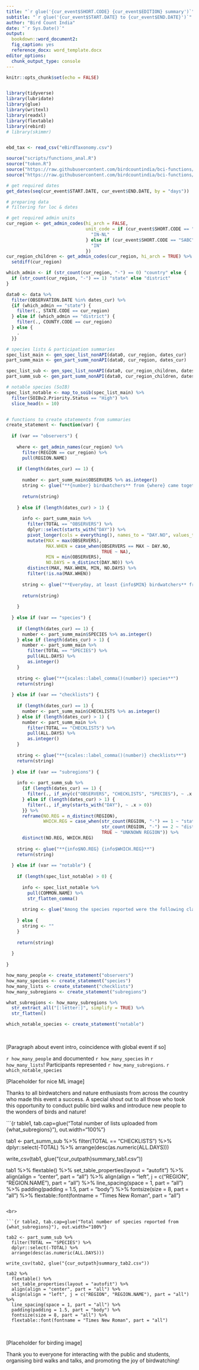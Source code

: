 ```yaml
---
title: "`r glue('{cur_event$SHORT.CODE} {cur_event$EDITION} summary')`"
subtitle: "`r glue('{cur_event$START.DATE} to {cur_event$END.DATE}')`"
author: "Bird Count India"
date: "`r Sys.Date()`"
output: 
  bookdown::word_document2:
  fig_caption: yes
  reference_docx: word_template.docx
editor_options: 
  chunk_output_type: console
---
```

  
```r

knitr::opts_chunk$set(echo = FALSE)


library(tidyverse)
library(lubridate)
library(glue)
library(writexl)
library(readxl)
library(flextable)
library(rebird)
# library(skimmr)


ebd_tax <- read_csv("eBirdTaxonomy.csv")

source("scripts/functions_anal.R")
source("token.R")
source("https://raw.githubusercontent.com/birdcountindia/bci-functions/main/01_functions/summaries.R")
source("https://raw.githubusercontent.com/birdcountindia/bci-functions/main/01_functions/mapping.R")

# get required dates
get_dates(seq(cur_event$START.DATE, cur_event$END.DATE, by = "days"))

```

```r

# preparing data 
# filtering for loc & dates

# get required admin units
cur_region <- get_admin_codes(hi_arch = FALSE,
                              unit_code = if (cur_event$SHORT.CODE == "TEBC"){
                                "IN-NL"
                              } else if (cur_event$SHORT.CODE == "SABC"){
                                "IN"
                              })
cur_region_children <- get_admin_codes(cur_region, hi_arch = TRUE) %>% 
  setdiff(cur_region)

which_admin <- if (str_count(cur_region, "-") == 0) "country" else {
  if (str_count(cur_region, "-") == 1) "state" else "district"
}

data0 <- data %>% 
  filter(OBSERVATION.DATE %in% dates_cur) %>% 
  {if (which_admin == "state") {
    filter(., STATE.CODE == cur_region)
  } else if (which_admin == "district") {
    filter(., COUNTY.CODE == cur_region)
  } else {
    .
  }}

```

```r

# species lists & participation summaries
spec_list_main <- gen_spec_list_nonAPI(data0, cur_region, dates_cur)
part_summ_main <- gen_part_summ_nonAPI(data0, cur_region, dates_cur)

spec_list_sub <- gen_spec_list_nonAPI(data0, cur_region_children, dates_cur)
part_summ_sub <- gen_part_summ_nonAPI(data0, cur_region_children, dates_cur) 

# notable species (SoIB)
spec_list_notable <- map_to_soib(spec_list_main) %>% 
  filter(SOIBv2.Priority.Status == "High") %>% 
  slice_head(n = 10)


# functions to create statements from summaries
create_statement <- function(var) {
  
  if (var == "observers") {
    
    where <- get_admin_names(cur_region) %>% 
      filter(REGION == cur_region) %>% 
      pull(REGION.NAME)
    
    if (length(dates_cur) == 1) {
      
      number <- part_summ_main$OBSERVERS %>% as.integer()
      string <- glue("**{number} birdwatchers** from {where} came together")
      
      return(string)
      
    } else if (length(dates_cur) > 1) {
      
      info <- part_summ_main %>% 
        filter(TOTAL == "OBSERVERS") %>% 
        dplyr::select(starts_with("DAY")) %>% 
        pivot_longer(cols = everything(), names_to = "DAY.NO", values_to = "OBSERVERS") %>% 
        mutate(MAX = max(OBSERVERS), 
               MAX.WHEN = case_when(OBSERVERS == MAX ~ DAY.NO, 
                                    TRUE ~ NA),
               MIN = min(OBSERVERS),
               NO.DAYS = n_distinct(DAY.NO)) %>% 
        distinct(MAX, MAX.WHEN, MIN, NO.DAYS) %>% 
        filter(!is.na(MAX.WHEN))
      
      string <- glue("**Everyday, at least {info$MIN} birdwatchers** from {where} came together for the {info$NO.DAYS} days ({info$MAX} birdwatchers on Day {info$MAX.WHEN %>% str_remove('DAY')}!),")
      
      return(string)
      
    }
    
  } else if (var == "species") {
    
    if (length(dates_cur) == 1) {
      number <- part_summ_main$SPECIES %>% as.integer()
    } else if (length(dates_cur) > 1) {
      number <- part_summ_main %>% 
        filter(TOTAL == "SPECIES") %>% 
        pull(ALL.DAYS) %>% 
        as.integer()
    }
    
    string <- glue("**{scales::label_comma()(number)} species**")
    return(string)
    
  } else if (var == "checklists") {
    
    if (length(dates_cur) == 1) {
      number <- part_summ_main$CHECKLISTS %>% as.integer()
    } else if (length(dates_cur) > 1) {
      number <- part_summ_main %>% 
        filter(TOTAL == "CHECKLISTS") %>% 
        pull(ALL.DAYS) %>% 
        as.integer()
    }
    
    string <- glue("**{scales::label_comma()(number)} checklists**")
    return(string)
    
  } else if (var == "subregions") {
    
    info <- part_summ_sub %>% 
      {if (length(dates_cur) == 1) {
        filter(., if_any(c("OBSERVERS", "CHECKLISTS", "SPECIES"), ~ .x > 0))
      } else if (length(dates_cur) > 1) {
        filter(., if_any(starts_with("DAY"), ~ .x > 0))
      }} %>% 
      reframe(NO.REG = n_distinct(REGION),
              WHICH.REG = case_when(str_count(REGION, "-") == 1 ~ "states/union territories",
                                    str_count(REGION, "-") == 2 ~ "districts",
                                    TRUE ~ "UNKNOWN REGION")) %>% 
      distinct(NO.REG, WHICH.REG)
    
    string <- glue("**{info$NO.REG} {info$WHICH.REG}**")
    return(string)
    
  } else if (var == "notable") {
    
    if (length(spec_list_notable) > 0) {
      
      info <- spec_list_notable %>% 
        pull(COMMON.NAME) %>% 
        str_flatten_comma()
      
      string <- glue("Among the species reported were the following classed as of High Priority in the [SoIB 2023 report](https://stateofindiasbirds.in/#soib_report): {info}.")
      
    } else {
      string <- ""
    }
    
    return(string)
    
  }
  
}

```

```r

how_many_people <- create_statement("observers")
how_many_species <- create_statement("species")
how_many_lists <- create_statement("checklists")
how_many_subregions <- create_statement("subregions")

what_subregions <- how_many_subregions %>% 
  str_extract_all("[:letter:]", simplify = TRUE) %>% 
  str_flatten()

which_notable_species <- create_statement("notable")

```

<br>
  
[Paragraph about event intro, coincidence with global event if so]

`r how_many_people` and documented `r how_many_species` in `r how_many_lists`! Participants represented `r how_many_subregions`. `r which_notable_species`

[Placeholder for nice ML image]

Thanks to all birdwatchers and nature enthusiasts from across the country who made this event a success. A special shout out to all those who took this opportunity to conduct public bird walks and introduce new people to the wonders of birds and nature!
  
```{r table1, tab.cap=glue("Total number of lists uploaded from {what_subregions}"), out.width="100%"}

tab1 <- part_summ_sub %>% 
  filter(TOTAL == "CHECKLISTS") %>% 
  dplyr::select(-TOTAL) %>% 
  arrange(desc(as.numeric(ALL.DAYS)))

write_csv(tab1, glue("{cur_outpath}summary_tab1.csv"))

tab1 %>% 
  flextable() %>% 
  set_table_properties(layout = "autofit") %>% 
  align(align = "center", part = "all") %>%
  align(align = "left", j = c("REGION", "REGION.NAME"), part = "all") %>%
  line_spacing(space = 1, part = "all") %>% 
  padding(padding = 1.5, part = "body") %>%
  fontsize(size = 8, part = "all") %>% 
  flextable::font(fontname = "Times New Roman", part = "all")

```

<br>
  
```{r table2, tab.cap=glue("Total number of species reported from {what_subregions}"), out.width="100%"}

tab2 <- part_summ_sub %>% 
  filter(TOTAL == "SPECIES") %>% 
  dplyr::select(-TOTAL) %>% 
  arrange(desc(as.numeric(ALL.DAYS)))

write_csv(tab2, glue("{cur_outpath}summary_tab2.csv"))

tab2 %>% 
  flextable() %>% 
  set_table_properties(layout = "autofit") %>% 
  align(align = "center", part = "all") %>%
  align(align = "left", j = c("REGION", "REGION.NAME"), part = "all") %>%
  line_spacing(space = 1, part = "all") %>% 
  padding(padding = 1.5, part = "body") %>%
  fontsize(size = 8, part = "all") %>% 
  flextable::font(fontname = "Times New Roman", part = "all")

```

<br>
  
[Placeholder for birding image]

Thank you to everyone for interacting with the public and students, organising bird walks and talks, and promoting the joy of birdwatching!
  